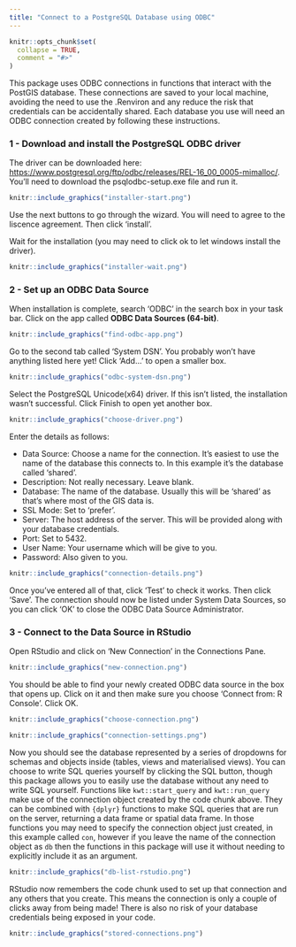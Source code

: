 ```yaml
---
title: "Connect to a PostgreSQL Database using ODBC"
---
```


```r
knitr::opts_chunk$set(
  collapse = TRUE,
  comment = "#>"
)
```

This package uses ODBC connections in functions that interact with the PostGIS database. These connections are saved to your local machine, avoiding the need to use the .Renviron and any reduce the risk that credentials can be accidentally shared. Each database you use will need an ODBC connection created by following these instructions.

### 1 - Download and install the PostgreSQL ODBC driver

The driver can be downloaded here: <https://www.postgresql.org/ftp/odbc/releases/REL-16_00_0005-mimalloc/>. You'll need to download the psqlodbc-setup.exe file and run it.

```r
knitr::include_graphics("installer-start.png")
```

Use the next buttons to go through the wizard. You will need to agree to the liscence agreement. Then click 'install'.

Wait for the installation (you may need to click ok to let windows install the driver).

```r
knitr::include_graphics("installer-wait.png")
```

### 2 - Set up an ODBC Data Source

When installation is complete, search 'ODBC' in the search box in your task bar. Click on the app called **ODBC Data Sources (64-bit)**.

```r
knitr::include_graphics("find-odbc-app.png")
```

Go to the second tab called 'System DSN'. You probably won't have anything listed here yet! Click 'Add...' to open a smaller box.

```r
knitr::include_graphics("odbc-system-dsn.png")
```

Select the PostgreSQL Unicode(x64) driver. If this isn't listed, the installation wasn't successful. Click Finish to open yet another box.

```r
knitr::include_graphics("choose-driver.png")
```

Enter the details as follows:

-   Data Source: Choose a name for the connection. It's easiest to use the name of the database this connects to. In this example it's the database called 'shared'.
-   Description: Not really necessary. Leave blank.
-   Database: The name of the database. Usually this will be 'shared' as that's where most of the GIS data is.
-   SSL Mode: Set to 'prefer'.
-   Server: The host address of the server. This will be provided along with your database credentials.
-   Port: Set to 5432.
-   User Name: Your username which will be give to you.
-   Password: Also given to you.

```r
knitr::include_graphics("connection-details.png")
```

Once you've entered all of that, click 'Test' to check it works. Then click 'Save'. The connection should now be listed under System Data Sources, so you can click 'OK' to close the ODBC Data Source Administrator.

### 3 - Connect to the Data Source in RStudio

Open RStudio and click on 'New Connection' in the Connections Pane.

```r
knitr::include_graphics("new-connection.png")
```

You should be able to find your newly created ODBC data source in the box that opens up. Click on it and then make sure you choose 'Connect from: R Console'. Click OK.

```r
knitr::include_graphics("choose-connection.png")
```

```r
knitr::include_graphics("connection-settings.png")
```

Now you should see the database represented by a series of dropdowns for schemas and objects inside (tables, views and materialised views). You can choose to write SQL queries yourself by clicking the SQL button, though this package allows you to easily use the database without any need to write SQL yourself. Functions like `kwt::start_query` and `kwt::run_query` make use of the connection object created by the code chunk above. They can be combined with `{dplyr}` functions to make SQL queries that are run on the server, returning a data frame or spatial data frame. In those functions you may need to specify the connection object just created, in this example called `con`, however if you leave the name of the connection object as `db` then the functions in this package will use it without needing to explicitly include it as an argument.

```r
knitr::include_graphics("db-list-rstudio.png")
```

RStudio now remembers the code chunk used to set up that connection and any others that you create. This means the connection is only a couple of clicks away from being made! There is also no risk of your database credentials being exposed in your code.

```r
knitr::include_graphics("stored-connections.png")
```
